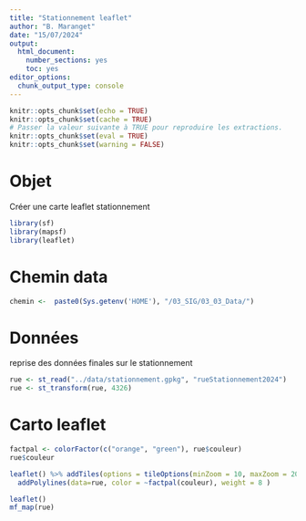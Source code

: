 ```yaml
---
title: "Stationnement leaflet"
author: "B. Maranget"
date: "15/07/2024"
output: 
  html_document: 
    number_sections: yes
    toc: yes
editor_options: 
  chunk_output_type: console
---
```



```r
knitr::opts_chunk$set(echo = TRUE)
knitr::opts_chunk$set(cache = TRUE)
# Passer la valeur suivante à TRUE pour reproduire les extractions.
knitr::opts_chunk$set(eval = TRUE)
knitr::opts_chunk$set(warning = FALSE)
```


# Objet

Créer une carte leaflet stationnement

```r
library(sf)
library(mapsf)
library(leaflet)
```


# Chemin data


```r
chemin <-  paste0(Sys.getenv('HOME'), "/03_SIG/03_03_Data/")
```


# Données

reprise des données finales sur le stationnement

```r
rue <- st_read("../data/stationnement.gpkg", "rueStationnement2024")
rue <- st_transform(rue, 4326)
```




# Carto leaflet


```r
factpal <- colorFactor(c("orange", "green"), rue$couleur)
rue$couleur
```



```r
leaflet() %>% addTiles(options = tileOptions(minZoom = 10, maxZoom = 20)) %>%
  addPolylines(data=rue, color = ~factpal(couleur), weight = 8 )
```



```r
leaflet()
mf_map(rue)
```

